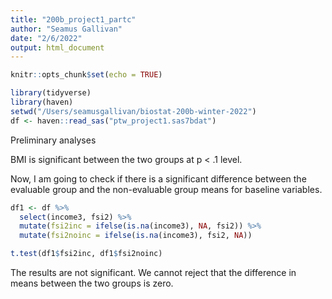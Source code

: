 ```yaml
---
title: "200b_project1_partc"
author: "Seamus Gallivan"
date: "2/6/2022"
output: html_document
---
```


```r
knitr::opts_chunk$set(echo = TRUE)
```

```r
library(tidyverse)
library(haven)
setwd("/Users/seamusgallivan/biostat-200b-winter-2022")
df <- haven::read_sas("ptw_project1.sas7bdat")
```


Preliminary analyses 

BMI is significant between the two groups at p < .1 level. 

Now, I am going to check if there is a significant difference between the evaluable group and the non-evaluable group means for baseline variables. 
```r
df1 <- df %>% 
  select(income3, fsi2) %>%
  mutate(fsi2inc = ifelse(is.na(income3), NA, fsi2)) %>% 
  mutate(fsi2noinc = ifelse(is.na(income3), fsi2, NA))

t.test(df1$fsi2inc, df1$fsi2noinc)
```
The results are not significant. We cannot reject that the difference in means between the two groups is zero. 


